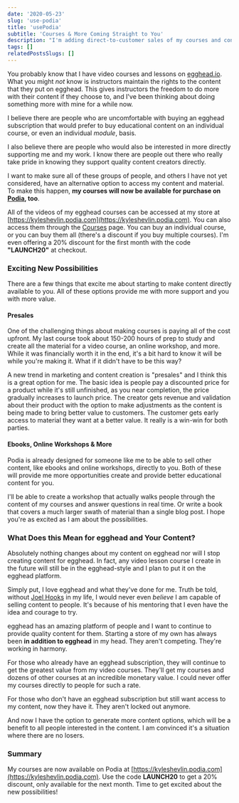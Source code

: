 ```yaml
---
date: '2020-05-23'
slug: 'use-podia'
title: 'usePodia'
subtitle: 'Courses & More Coming Straight to You'
description: "I'm adding direct-to-customer sales of my courses and content using Podia as a platform. This gives me the opportunity to generate pre-sales for my content going forward."
tags: []
relatedPostsSlugs: []
---
```



You probably know that I have video courses and lessons on [egghead.io](https://egghead.io). What you might _not_ know is instructors maintain the rights to the content that they put on egghead. This gives instructors the freedom to do more with their content if they choose to, and I've been thinking about doing something more with mine for a while now.

I believe there are people who are uncomfortable with buying an egghead subscription <Marker content="It's totally worth the money. Even at full price." /> that would prefer to buy educational content on an individual course, or even an individual _module_, basis. <Marker content="I know because I'm one of them. Your course may be worth $300, but I only want sections 3 & 4 and I'd pay you $150 if you gave me the option." />

I also believe there are people who would also be interested in more directly supporting me and my work. I know there are people out there who really take pride in knowing they support quality content creators directly.

I want to make sure all of these groups of people, and others I have not yet considered, have an alternative option to access my content and material. To make this happen, **my courses will now be available for purchase on [Podia](https://kyleshevlin.podia.com), too**.

All of the videos of my egghead courses can be accessed at my store at [https://kyleshevlin.podia.com](https://kyleshevlin.podia.com). You can also access them through the [Courses](/courses) page. You can buy an individual course, or you can buy them all (there's a discount if you buy multiple courses). I'm even offering a 20% discount for the first month with the code **"LAUNCH20"** at checkout.

### Exciting New Possibilities

There are a few things that excite me about starting to make content directly available to you. All of these options provide me with more support and you with more value.

#### Presales

One of the challenging things about making courses is paying all of the cost upfront. My last course took about 150-200 hours of prep to study and create all the material for a video course, an online workshop, and more. While it was financially worth it in the end, it's a bit hard to know it will be while you're making it. What if it didn't have to be this way?

A new trend in marketing and content creation is "presales" and I think this is a great option for me. The basic idea is people pay a discounted price for a product while it's still unfinished, as you near completion, the price gradually increases to launch price. The creator gets revenue and validation about their product with the option to make adjustments as the content is being made to bring better value to customers. The customer gets early access to material they want at a better value. It really is a win-win for both parties.

#### Ebooks, Online Workshops & More

Podia is already designed for someone like me to be able to sell other content, like ebooks and online workshops, directly to you. Both of these will provide me more opportunities create and provide better educational content for you.

I'll be able to create a workshop that actually walks people through the content of my courses and answer questions in real time. Or write a book that covers a much larger swath of material than a single blog post. I hope you're as excited as I am about the possibilities.

### What Does this Mean for egghead and Your Content?

Absolutely nothing changes about my content on egghead nor will I stop creating content for egghead. In fact, any video lesson course I create in the future will still be in the egghead-style and I plan to put it on the egghead platform.

Simply put, I love egghead and what they've done for me. Truth be told, without [Joel Hooks](https://twitter.com/jhooks) in my life, I would never even _believe_ I am capable of selling content to people. It's because of his mentoring that I even have the idea and courage to try.

egghead has an amazing platform of people and I want to continue to provide quality content for them. Starting a store of my own has always been **in addition to egghead** in my head. They aren't competing. They're working in harmony.

For those who already have an egghead subscription, they will continue to get the greatest value from my video courses. They'll get my courses and dozens of other courses at an incredible monetary value. I could never offer my courses directly to people for such a rate.

For those who don't have an egghead subscription but still want access to my content, now they have it. They aren't locked out anymore.

And now I have the option to generate more content options, which will be a benefit to all people interested in the content. I am convinced it's a situation where there are no losers.

### Summary

My courses are now available on Podia at [https://kyleshevlin.podia.com](https://kyleshevlin.podia.com). Use the code **LAUNCH20** to get a 20% discount, only available for the next month. Time to get excited about the new possibilities!

